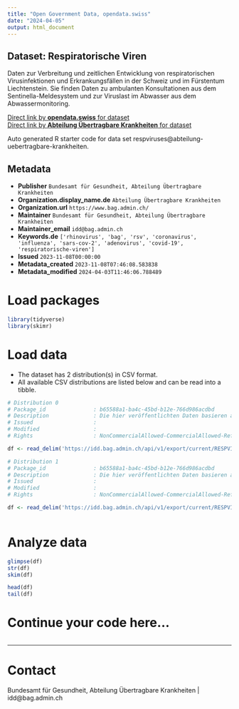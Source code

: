 ```yaml
---
title: "Open Government Data, opendata.swiss"
date: "2024-04-05"
output: html_document
---
```


## Dataset: Respiratorische Viren

Daten zur Verbreitung und zeitlichen Entwicklung von respiratorischen Virusinfektionen und Erkrankungsfällen in der Schweiz und im Fürstentum Liechtenstein. Sie finden Daten zu ambulanten Konsultationen aus dem Sentinella-Meldesystem und zur Viruslast im Abwasser aus dem Abwassermonitoring.

[Direct link by **opendata.swiss** for dataset](https://opendata.swiss/de/dataset/respiratorische-viren)<br>
[Direct link by **Abteilung Übertragbare Krankheiten** for dataset](idd.bag.admin.ch)

Auto generated R starter code for data set respviruses@abteilung-uebertragbare-krankheiten.

## Metadata

- **Publisher** `Bundesamt für Gesundheit, Abteilung Übertragbare Krankheiten`
- **Organization.display_name.de** `Abteilung Übertragbare Krankheiten`
- **Organization.url** `https://www.bag.admin.ch/`
- **Maintainer** `Bundesamt für Gesundheit, Abteilung Übertragbare Krankheiten`
- **Maintainer_email** `idd@bag.admin.ch`
- **Keywords.de** `['rhinovirus', 'bag', 'rsv', 'coronavirus', 'influenza', 'sars-cov-2', 'adenovirus', 'covid-19', 'respiratorische-viren']`
- **Issued** `2023-11-08T00:00:00`
- **Metadata_created** `2023-11-08T07:46:08.583838`
- **Metadata_modified** `2024-04-03T11:46:06.788489`


# Load packages

```r

library(tidyverse)
library(skimr)

```

# Load data

-   The dataset has 2 distribution(s) in CSV format.
-   All available CSV distributions are listed below and can be read into a tibble.

```r

# Distribution 0
# Package_id               : b65588a1-ba4c-45bd-b12e-766d986acdbd
# Description              : Die hier veröffentlichten Daten basieren auf Informationen aus dem Sentinella-⁠Meldesystem. Im Rahmen dieses Meldesystems übermitteln ambulant tätige Ärztinnen und Ärzte Informationen zu Erstkonsultationen aufgrund akuter respiratorischer Infektion (ARI) oder grippeähnlicher Erkrankung (ILI) in Arztpraxen und bei Hausbesuchen.
# Issued                   : 
# Modified                 : 
# Rights                   : NonCommercialAllowed-CommercialAllowed-ReferenceRequired

df <- read_delim('https://idd.bag.admin.ch/api/v1/export/current/RESPVIRUSES_sentinella/csv')

# Distribution 1
# Package_id               : b65588a1-ba4c-45bd-b12e-766d986acdbd
# Description              : Die hier veröffentlichten Daten basieren auf Informationen aus dem nationalen Abwassermonitoring der Schweiz und Fürstentum Liechtenstein. Dieses Monitoring erfasst seit Januar 2022 die Viruslast von SARS-CoV-2 und seit Juli 2023 die Viruslast von Influenza und RSV in Abwasserproben der teilnehmenden Abwasserreinigungsanlagen (ARA).
# Issued                   : 
# Modified                 : 
# Rights                   : NonCommercialAllowed-CommercialAllowed-ReferenceRequired

df <- read_delim('https://idd.bag.admin.ch/api/v1/export/current/RESPVIRUSES_wastewater/csv')



```

# Analyze data

```r

glimpse(df)
str(df)
skim(df)

head(df)
tail(df)

```

# Continue your code here...

```r

```

------------------------------------------------------------------------

# Contact

Bundesamt für Gesundheit, Abteilung Übertragbare Krankheiten | idd@bag.admin.ch
